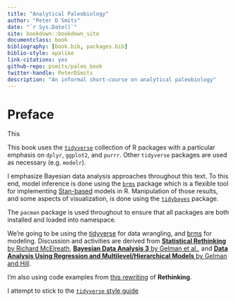 ```yaml
--- 
title: "Analytical Paleobiology"
author: "Peter D Smits"
date: "`r Sys.Date()`"
site: bookdown::bookdown_site
documentclass: book
bibliography: [book.bib, packages.bib]
biblio-style: apalike
link-citations: yes
github-repo: psmits/paleo_book
twitter-handle: PeterDSmits
description: "An informal short-course on analytical paleobiology"
---
```


# Preface {-}

This 

This book uses the [`tidyverse`](https://www.tidyverse.org/) collection of R packages with a particular emphasis on `dplyr`, `ggplot2`, and `purrr`. Other `tidyverse` packages are used as necessary (e.g. `modelr`).

I emphasize Bayesian data analysis approaches throughout this text. To this end, model inference is done using the [`brms`](https://github.com/paul-buerkner/brms) package which is a flexible tool for implementing [Stan-based](https://mc-stan.org/) models in R. Manipulation of those results, and some aspects of visualization, is done using the [`tidybayes`](http://mjskay.github.io/tidybayes/) package.

The `pacman` package is used throughout to ensure that all packages are both installed and loaded into namespace.

We're going to be using the [tidyverse](https://www.tidyverse.org) for data wrangling, and [brms](https://github.com/paul-buerkner/brms) for modeling. Discussion and activities are derived from 
[**Statistical Rethinking** by Richard McElreath](https://xcelab.net/rm/statistical-rethinking/), 
[**Bayesian Data Analysis 3** by Gelman et al.](http://www.stat.columbia.edu/~gelman/book/), and 
[**Data Analysis Using Regression and Multilevel/Hierarchical Models** by Gelman and Hill](https://www.cambridge.org/core/books/data-analysis-using-regression-and-multilevelhierarchical-models/32A29531C7FD730C3A68951A17C9D983). 

I'm also using code examples from [this rewriting](https://github.com/ASKurz/Statistical_Rethinking_with_brms_ggplot2_and_the_tidyverse) of **Rethinking**.


I attempt to stick to the [`tidyverse` style guide](https://style.tidyverse.org/)
